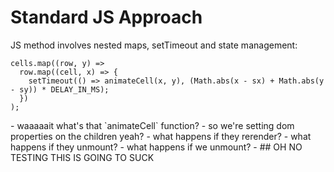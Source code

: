 
# Standard JS Approach

<Row>
<Column>

JS method involves nested maps, setTimeout and state management:

```tsx
cells.map((row, y) =>
  row.map((cell, x) => {
    setTimeout(() => animateCell(x, y), (Math.abs(x - sx) + Math.abs(y - sy)) * DELAY_IN_MS);
  })
);
```
</Column>
<Column>
<ClickReveal>
- waaaaait what's that `animateCell` function?
- so we're setting dom properties on the children yeah?
- what happens if they rerender?
- what happens if they unmount?
- what happens if we unmount?
- ## OH NO TESTING THIS IS GOING TO SUCK
</ClickReveal>
</Column>
</Row>
